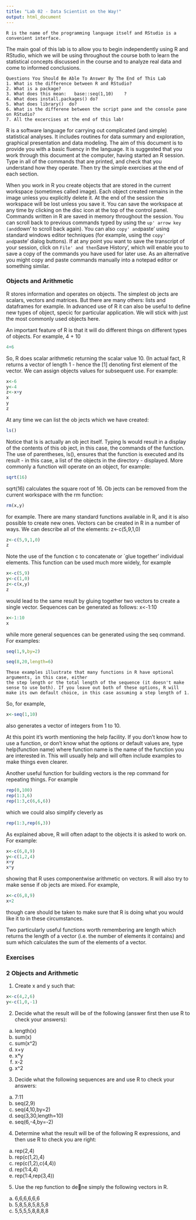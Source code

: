 ```yaml
---
title: "Lab 02 - Data Scientist on the Way!"
output: html_document
---
```


```marginfigure
R is the name of the programming language itself and RStudio is a convenient interface.
```

The main goal of this lab is to allow you to begin independently using R and RStudio, which we will be using throughout the course both to learn the statistical concepts discussed in the course and to analyze real data and come to informed conclusions.

```marginfigure
Questions You Should Be Able To Answer By The End of This Lab
1. What is the difference between R and RStudio?
2. What is a package?
3. What does this mean:   base::seq(1,10)    ?
4. What does install.packages() do?
5. What does library()  do?
6. What is the differene between the script pane and the console pane on RStudio?
7. All the excercises at the end of this lab!
```


R is a software language for carrying out complicated (and simple) statistical analyses. It includes routines for data summary and exploration, graphical presentation and data modeling. The aim of this document is to provide you with a basic fluency in the language. It is suggested that you work through this document at the computer, having started an R session. Type in all of the commands that are printed, and check that you understand how they operate. Then try the simple exercises at the end of each section.

When you work in R you create objects that are stored in the current workspace (sometimes
called image). Each object created remains in the image unless you explicitly delete it. At the end of the session the workspace will be lost unless you save it. You can save the workspace at any time by clicking on the disc icon at the top of the control panel.
Commands written in R are saved in memory throughout the session. You can scroll back to
previous commands typed by using the `up' arrow key (and `down' to scroll back again). You can
also `copy' and `paste' using standard windows editor techniques (for example, using the `copy'
and `paste' dialog buttons). If at any point you want to save the transcript of your session, click on `File' and then `Save History', which will enable you to save a copy of the commands you have used for later use. As an alternative you might copy and paste commands manually into a notepad editor or something similar.

### Objects and Arithmetic
R stores information and operates on objects. The simplest ob jects are scalars, vectors and matrices. But there are many others: lists and dataframes for example. In advanced use of R it can also be useful to define new types of object, specic for particular application. We will stick with just the most commonly used objects here.

An important feature of R is that it will do different things on different types of objects. For
example, 4 + 10

```r
4+6
```


So, R does scalar arithmetic returning the scalar value 10. (In actual fact, R returns a vector of
length 1 - hence the [1] denoting first element of the vector.
We can assign objects values for subsequent use. For example:

```r
x<-6
y<-4
z<-x+y
x
y
z
```

At any time we can list the ob jects which we have created:
```r
ls()
```


Notice that ls is actually an ob ject itself. Typing ls would result in a display of the contents of this ob ject, in this case, the commands of the function. The use of parentheses, ls(), ensures that the function is executed and its result - in this case, a list of the objects in the directory - displayed.
More commonly a function will operate on an object, for example:
```r
sqrt(16)
```

sqrt(16) calculates the square root of 16. Ob jects can be removed from the current workspace with the rm
function:
```r
rm(x,y)
```

for example.
There are many standard functions available in R, and it is also possible to create new ones.
Vectors can be created in R in a number of ways. We can describe all of the elements:
z<-c(5,9,1,0)

```r
z<-c(5,9,1,0)
z
```

Note the use of the function c to concatenate or `glue together' individual elements. This function can be used much more widely, for example

```r
x<-c(5,9)
y<-c(1,0)
z<-c(x,y)
z
```

would lead to the same result by gluing together two vectors to create a single vector.
Sequences can be generated as follows: x<-1:10

```r
x<-1:10
x
```


while more general sequences can be generated using the seq command. For examples:

```r
seq(1,9,by=2)

seq(8,20,length=6)
```

```marginfigure
These examples illustrate that many functions in R have optional arguments, in this case, either
the step length or the total length of the sequence (it doesn't make sense to use both). If you leave out both of these options, R will make its own default choice, in this case assuming a step length of 1.
```
So, for example, 

```r
x<-seq(1,10) 
```


also generates a vector of integers from 1 to 10.

At this point it's worth mentioning the help facility. If you don't know how to use a function,
or don't know what the options or default values are, type help(function name) where function name is the name of the function you are interested in. This will usually help and will often include
examples to make things even clearer.

Another useful function for building vectors is the rep command for repeating things. For
example

```r
rep(0,100)
rep(1:3,6)
rep(1:3,c(6,6,6))
```

which we could also simplify cleverly as
```r
rep(1:3,rep(6,3))
```

As explained above, R will often adapt to the objects it is asked to work on. For example:

```r
x<-c(6,8,9)
y<-c(1,2,4)
x+y
x*y
```

showing that R uses componentwise arithmetic on vectors. R will also try to make sense if ob jects
are mixed. For example,
```r
x<-c(6,8,9)
x+2
```

though care should be taken to make sure that R is doing what you would like it to in these
circumstances.  

Two particularly useful functions worth remembering are length which returns the length of a
vector (i.e. the number of elements it contains) and sum which calculates the sum of the elements
of a vector.

### Exercises
### 2 Objects and Arithmetic

1. Create x and y such that:
```r
x<-c(4,2,6)
y<-c(1,0,-1)
```

2. Decide what the result will be of the following (answer first then use R to check your answers):
  (a) length(x)
  (b) sum(x)
  (c) sum(x^2)
  (d) x+y
  (e) x*y
  (f) x-2
  (g) x^2
  
3. Decide what the following sequences are and use R to check your answers:
(a) 7:11
(b) seq(2,9)
(c) seq(4,10,by=2)
(d) seq(3,30,length=10)
(e) seq(6,-4,by=-2)
4. Determine what the result will be of the following R expressions, and then use R to check
you are right:
(a) rep(2,4)
(b) rep(c(1,2),4)
(c) rep(c(1,2),c(4,4))
(d) rep(1:4,4)
(e) rep(1:4,rep(3,4))
5. Use the rep function to dene simply the following vectors in R.
(a) 6,6,6,6,6,6
(b) 5,8,5,8,5,8,5,8
(c) 5,5,5,5,8,8,8,8


